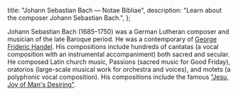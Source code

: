   title: "Johann Sebastian Bach — Notae Bibliae",
  description: "Learn about the composer Johann Sebastian Bach.",
};

<Initial text="Johann Sebastian Bach" />

Johann Sebastian Bach (1685–1750) was a German Lutheran composer and musician of the late Baroque period. He was a contemporary of [George Frideric Handel](/liturgy/music/composers/george-frideric-handel). His compositions include hundreds of cantatas (a vocal composition with an instrumental accompaniment) both sacred and secular. He composed Latin church music, Passions (sacred music for Good Friday), oratorios (large-scale musical work for orchestra and voices), and motets (a polyphonic vocal composition). His compositions include the famous ["Jesu, Joy of Man's Desiring"](/liturgy/music/hymns/jesus-joy-of-mans-desiring).
